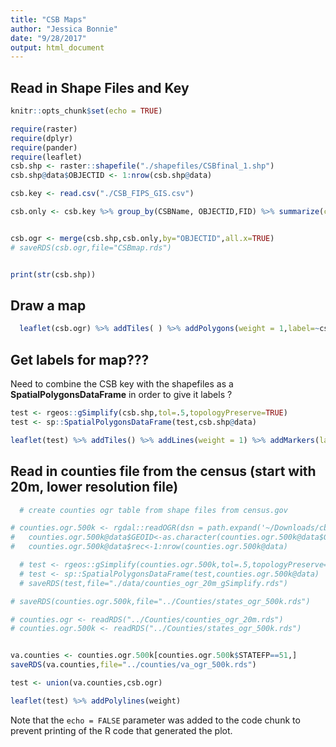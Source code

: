 ```yaml
---
title: "CSB Maps"
author: "Jessica Bonnie"
date: "9/28/2017"
output: html_document
---
```


## Read in Shape Files and Key

```r
knitr::opts_chunk$set(echo = TRUE)

require(raster)
require(dplyr)
require(pander)
require(leaflet)
csb.shp <- raster::shapefile("./shapefiles/CSBfinal_1.shp")
csb.shp@data$OBJECTID <- 1:nrow(csb.shp@data)

csb.key <- read.csv("./CSB_FIPS_GIS.csv")

csb.only <- csb.key %>% group_by(CSBName, OBJECTID,FID) %>% summarize(count=n()) %>% arrange(OBJECTID)


csb.ogr <- merge(csb.shp,csb.only,by="OBJECTID",all.x=TRUE)
# saveRDS(csb.ogr,file="CSBmap.rds")


print(str(csb.shp))

```

## Draw a map


```r
  leaflet(csb.ogr) %>% addTiles( ) %>% addPolygons(weight = 1,label=~csb.ogr@data$CSBName)
```

## Get labels for map???

Need to combine the CSB key with the shapefiles as a **SpatialPolygonsDataFrame** in order to give it labels ? 

```r
test <- rgeos::gSimplify(csb.shp,tol=.5,topologyPreserve=TRUE)
test <- sp::SpatialPolygonsDataFrame(test,csb.shp@data)

leaflet(test) %>% addTiles() %>% addLines(weight = 1) %>% addMarkers(label = ~CSBName)
```




## Read in counties file from the census (start with 20m, lower resolution file)

```r
  # create counties ogr table from shape files from census.gov

# counties.ogr.500k <- rgdal::readOGR(dsn = path.expand('~/Downloads/cb_2016_us_county_500k/'),layer='cb_2016_us_county_500k')
#   counties.ogr.500k@data$GEOID<-as.character(counties.ogr.500k@data$GEOID)
#   counties.ogr.500k@data$rec<-1:nrow(counties.ogr.500k@data)

  # test <- rgeos::gSimplify(counties.ogr.500k,tol=.5,topologyPreserve=TRUE)
  # test <- sp::SpatialPolygonsDataFrame(test,counties.ogr.500k@data)
  # saveRDS(test,file="./data/counties_ogr_20m_gSimplify.rds")

# saveRDS(counties.ogr.500k,file="../Counties/states_ogr_500k.rds")

# counties.ogr <- readRDS("../Counties/counties_ogr_20m.rds")
# counties.ogr.500k <- readRDS("../Counties/states_ogr_500k.rds")


va.counties <- counties.ogr.500k[counties.ogr.500k$STATEFP==51,]
saveRDS(va.counties,file="../counties/va_ogr_500k.rds")

test <- union(va.counties,csb.ogr)

leaflet(test) %>% addPolylines(weight)
```


Note that the `echo = FALSE` parameter was added to the code chunk to prevent printing of the R code that generated the plot.

